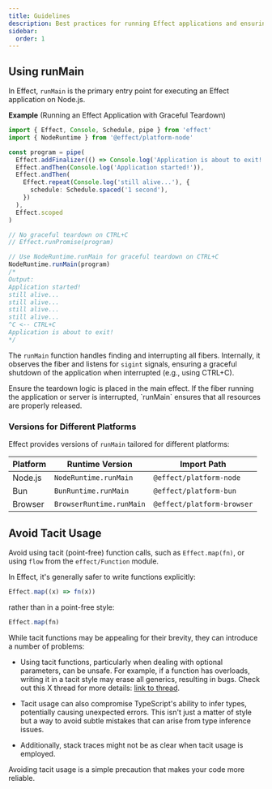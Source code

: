 ```yaml
---
title: Guidelines
description: Best practices for running Effect applications and ensuring safe, explicit coding styles.
sidebar:
  order: 1
---
```



## Using runMain

In Effect, `runMain` is the primary entry point for executing an Effect application on Node.js.

**Example** (Running an Effect Application with Graceful Teardown)

```ts
import { Effect, Console, Schedule, pipe } from 'effect'
import { NodeRuntime } from '@effect/platform-node'

const program = pipe(
  Effect.addFinalizer(() => Console.log('Application is about to exit!')),
  Effect.andThen(Console.log('Application started!')),
  Effect.andThen(
    Effect.repeat(Console.log('still alive...'), {
      schedule: Schedule.spaced('1 second'),
    })
  ),
  Effect.scoped
)

// No graceful teardown on CTRL+C
// Effect.runPromise(program)

// Use NodeRuntime.runMain for graceful teardown on CTRL+C
NodeRuntime.runMain(program)
/*
Output:
Application started!
still alive...
still alive...
still alive...
still alive...
^C <-- CTRL+C
Application is about to exit!
*/
```

The `runMain` function handles finding and interrupting all fibers. Internally, it observes the fiber and listens for `sigint` signals, ensuring a graceful shutdown of the application when interrupted (e.g., using CTRL+C).

<Aside type="tip" title="Graceful Teardown">
  Ensure the teardown logic is placed in the main effect. If the fiber running the application or
  server is interrupted, `runMain` ensures that all resources are properly released.
</Aside>

### Versions for Different Platforms

Effect provides versions of `runMain` tailored for different platforms:

| Platform | Runtime Version          | Import Path                |
| -------- | ------------------------ | -------------------------- |
| Node.js  | `NodeRuntime.runMain`    | `@effect/platform-node`    |
| Bun      | `BunRuntime.runMain`     | `@effect/platform-bun`     |
| Browser  | `BrowserRuntime.runMain` | `@effect/platform-browser` |

## Avoid Tacit Usage

Avoid using tacit (point-free) function calls, such as `Effect.map(fn)`, or using `flow` from the `effect/Function` module.

In Effect, it's generally safer to write functions explicitly:

```ts showLineNumbers=false
Effect.map((x) => fn(x))
```

rather than in a point-free style:

```ts showLineNumbers=false
Effect.map(fn)
```

While tacit functions may be appealing for their brevity, they can introduce a number of problems:

- Using tacit functions, particularly when dealing with optional parameters, can be unsafe. For example, if a function has overloads, writing it in a tacit style may erase all generics, resulting in bugs. Check out this X thread for more details: [link to thread](https://twitter.com/MichaelArnaldi/status/1670715270845935616).

- Tacit usage can also compromise TypeScript's ability to infer types, potentially causing unexpected errors. This isn't just a matter of style but a way to avoid subtle mistakes that can arise from type inference issues.

- Additionally, stack traces might not be as clear when tacit usage is employed.

Avoiding tacit usage is a simple precaution that makes your code more reliable.
